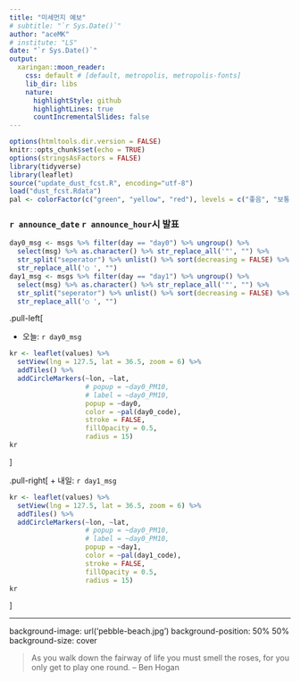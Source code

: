 ```yaml
---
title: "미세먼지 예보"
# subtitle: "`r Sys.Date()`"
author: "aceMK"
# institute: "LS"
date: "`r Sys.Date()`"
output:
  xaringan::moon_reader:
    css: default # [default, metropolis, metropolis-fonts]
    lib_dir: libs
    nature:
      highlightStyle: github
      highlightLines: true
      countIncrementalSlides: false
---
```


```r
options(htmltools.dir.version = FALSE)
knitr::opts_chunk$set(echo = TRUE)
options(stringsAsFactors = FALSE)
library(tidyverse)
library(leaflet)
source("update_dust_fcst.R", encoding="utf-8")
load("dust_fcst.Rdata")
pal <- colorFactor(c("green", "yellow", "red"), levels = c("좋음", "보통", "나쁨"))
```

### `r announce_date` `r announce_hour`시 발표 

```r
day0_msg <- msgs %>% filter(day == "day0") %>% ungroup() %>% 
  select(msg) %>% as.character() %>% str_replace_all('"', "") %>% 
  str_split("seperator") %>% unlist() %>% sort(decreasing = FALSE) %>%
  str_replace_all('○ ', "")
day1_msg <- msgs %>% filter(day == "day1") %>% ungroup() %>% 
  select(msg) %>% as.character() %>% str_replace_all('"', "") %>% 
  str_split("seperator") %>% unlist() %>% sort(decreasing = FALSE) %>%
  str_replace_all('○ ', "")
```

.pull-left[

+ 오늘: `r day0_msg` 

```r
kr <- leaflet(values) %>% 
  setView(lng = 127.5, lat = 36.5, zoom = 6) %>% 
  addTiles() %>%
  addCircleMarkers(~lon, ~lat, 
                   # popup = ~day0_PM10, 
                   # label = ~day0_PM10,
                   popup = ~day0,
                   color = ~pal(day0_code),
                   stroke = FALSE, 
                   fillOpacity = 0.5,
                   radius = 15)
kr
```
]

.pull-right[
+ 내일: `r day1_msg` 

```r
kr <- leaflet(values) %>% 
  setView(lng = 127.5, lat = 36.5, zoom = 6) %>% 
  addTiles() %>%
  addCircleMarkers(~lon, ~lat, 
                   # popup = ~day0_PM10, 
                   # label = ~day0_PM10,
                   popup = ~day1,
                   color = ~pal(day1_code),
                   stroke = FALSE, 
                   fillOpacity = 0.5,
                   radius = 15)
kr
```
]

---
background-image: url('pebble-beach.jpg')
background-position: 50% 50%
background-size: cover

> As you walk down the fairway of life you must smell the roses, for you only get to play one round. -- Ben Hogan

